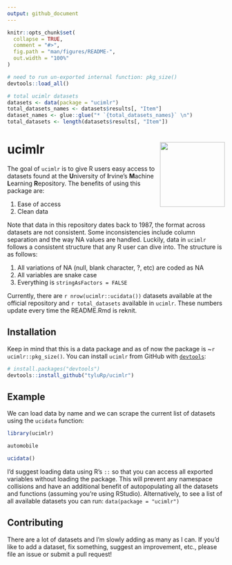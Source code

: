 ```yaml
---
output: github_document
---
```


<!-- README.md is generated from README.Rmd. Please edit that file -->

```r
knitr::opts_chunk$set(
  collapse = TRUE,
  comment = "#>",
  fig.path = "man/figures/README-",
  out.width = "100%"
)

# need to run un-exported internal function: pkg_size()
devtools::load_all()

# total ucimlr datasets
datasets <- data(package = "ucimlr")
total_datasets_names <- datasets$results[, "Item"]
dataset_names <- glue::glue("* `{total_datasets_names}` \n")
total_datasets <- length(datasets$results[, "Item"])
```

# ucimlr <img src="man/figures/logo-inter-ui.png" align="right" height=150/>

<!-- badges: start -->
<!-- badges: end -->

The goal of `ucimlr` is to give R users easy access to datasets found at the **U**niversity of **I**rvine's **M**achine **L**earning **R**epository. The benefits of using this package are:

1. Ease of access
2. Clean data

Note that data in this repository dates back to 1987, the format across datasets are not consistent. Some inconsistencies include column separation and the way NA values are handled. Luckily, data in `ucimlr` follows a consistent structure that any R user can dive into. The structure is as follows:

1. All variations of NA (null, blank character, ?, etc) are coded as NA
2. All variables are snake case
3. Everything is `stringAsFactors = FALSE`

Currently, there are `r nrow(ucimlr::ucidata())` datasets available at the official repository and `r total_datasets` available in `ucimlr`. These numbers update every time the README.Rmd is reknit.

## Installation

Keep in mind that this is a data package and as of now the package is ~`r ucimlr::pkg_size()`. You can install `ucimlr` from GitHub with [`devtools`](https://github.com/r-lib/devtools):

``` r
# install.packages("devtools")
devtools::install_github("tyluRp/ucimlr")
```

## Example

We can load data by name and we can scrape the current list of datasets using the `ucidata` function:

```r
library(ucimlr)

automobile

ucidata()
```

I'd suggest loading data using R's `::` so that you can access all exported variables without loading the package. This will prevent any namespace collisions and have an additional benefit of autopopulating all the datasets and functions (assuming you're using RStudio). Alternatively, to see a list of all available datasets you can run: `data(package = "ucimlr")`

## Contributing

There are a lot of datasets and I'm slowly adding as many as I can. If you'd like to add a dataset, fix something, suggest an improvement, etc., please file an issue or submit a pull request!
